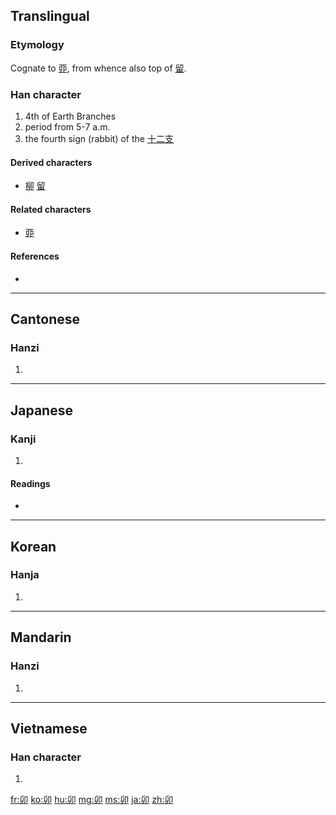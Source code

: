 {{also|卵|卬|戼}}
==Translingual==

===Etymology===
Cognate to [[丣]], from whence also top of [[留]].

===Han character===
{{Han char|rn=26|rad=卩|as=03|sn=5|four=7772<sub>0</sub>|canj=竹竹尸中 (HHSL)}}

# 4th of Earth Branches
# period from 5-7 a.m.
# the fourth sign (rabbit) of the [[十二支]] <!-- Apparently the Chinese use 兎 instead. -->

====Derived characters====
* [[柳]] [[留]]

====Related characters====
* [[丣]]

====References====
* {{Han ref|kx=0159.050|dkj=02847|dj=0363.150|hdz=10311.050|uh=536F|ud=21359|bh=A566|bd=42342}}

----

==Cantonese==

===Hanzi===
{{yue-hanzi|jyut=|y=maau5}}

# {{defn|Cantonese|sort=卩03}}

----

==Japanese==

===Kanji===
{{ja-kanji|grade=|rs=卩03}}

# {{defn|Japanese|sort=卩03}}

====Readings====
* {{ja-readings|on=[[ぼう]] (''bō'')|kun=[[う]] (''u'')}}

----

==Korean==

===Hanja===
{{ko-hanja|hangeul=묘|rv=myo|mr=myo}}

# {{defn|Korean|sort=卩03}}

----

==Mandarin==

===Hanzi===
{{cmn-hanzi|pin=[[mǎo]] ([[mao3]])|wg=mao<sup>3</sup>}}

# {{defn|Mandarin|sort=卩03}}

----

==Vietnamese==

===Han character===
{{vi-hantu|[[mão]], [[mẫu]], [[méo]], [[mẹo]], [[mẻo]]|rs=卩03}}

# {{defn|Vietnamese|sort=卩03}}

[[fr:卯]]
[[ko:卯]]
[[hu:卯]]
[[mg:卯]]
[[ms:卯]]
[[ja:卯]]
[[zh:卯]]